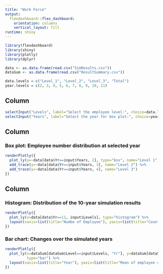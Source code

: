 ```yaml
---
title: "Work Force"
output: 
  flexdashboard::flex_dashboard:
    orientation: columns
    vertical_layout: fill
runtime: shiny
---
```


```r
library(flexdashboard)
library(shiny)
library(plotly)
library(dplyr)
```

```r
data <- as.data.frame(read.csv("SimResults.csv"))
dataSum <- as.data.frame(read.csv("ResultSummary.csv"))

data.levels = c("Level_1", "Level_2", "Level_3", "Total")
year.levels = c(2, 3, 4, 5, 6, 7, 8, 9, 10, 11)

```

Column {.sidebar data-width=200}
-----------------------------------------------------------------------

```r
selectInput("Levels", label="Select the employee level:", choice=data.levels)
selectInput("Years", label="Select the year for box plot:", choice=year.levels)

```
Column {data-width=400}
-----------------------------------------------------------------------
### **Box plot**: Employee number distribution at selected year

```r
renderPlotly({
  plot_ly(y=~data[data$Yr==input$Years, 2], type="box", name="Level 1") %>%
  add_trace(y=~data[data$Yr==input$Years, 3], name="Level 2") %>%
  add_trace(y=~data[data$Yr==input$Years, 4], name="Level 3")
})
```

Column {data-width=400}
-----------------------------------------------------------------------

### **Histogram**: Distribution of the 10-year simulation results

```r
renderPlotly({
  plot_ly(x=data[data$Yr==11, input$Levels], type="histogram") %>%
  layout(xaxis=list(title="Numbe of Employee"), yaxis=list(title="Count"))
})

```

### **Bar chart**: Changes over the simulated years

```r
renderPlotly({
  plot_ly(x=dataSum[dataSum$Level==input$Levels, "Yr"], y=dataSum[dataSum$Level==input$Levels, "Sim_Mean"],
          type="bar") %>%
  layout(xaxis=list(title="Year"), yaxis=list(title="Mean of employee count"))
})

```

